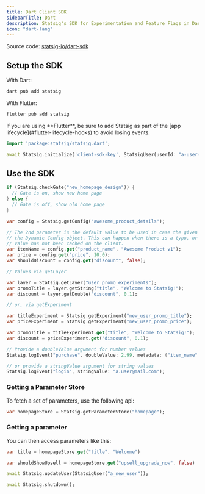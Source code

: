 ```yaml
---
title: Dart Client SDK
sidebarTitle: Dart
description: Statsig's SDK for Experimentation and Feature Flags in Dart & Flutter applications.
icon: "dart-lang"
---
```



<Callout icon="github">
Source code: <a href="https://github.com/statsig-io/dart-sdk" target="_blank" rel="noreferrer">statsig-io/dart-sdk</a>
</Callout>

## Setup the SDK
<Steps>
<Step title="Install the SDK">
<Installation/>

With Dart:

```bash
dart pub add statsig
```

With Flutter:

```bash
flutter pub add statsig
```

<Note>
If you are using **Flutter**, be sure to add Statsig as part of the [app lifecycle](#flutter-lifecycle-hooks) to avoid losing events.
</Note>
</Step>
<Step title="Initialize the SDK">
<Initialization/>

```dart
import 'package:statsig/statsig.dart';

await Statsig.initialize('client-sdk-key', StatsigUser(userId: "a-user-id"));
```
</Step>
</Steps>

## Use the SDK

<checkGate/>

```dart
if (Statsig.checkGate("new_homepage_design")) {
  // Gate is on, show new home page
} else {
  // Gate is off, show old home page
}
```

<getDynamicConfig/>

```dart
var config = Statsig.getConfig("awesome_product_details");

// The 2nd parameter is the default value to be used in case the given parameter name does not exist on
// the Dynamic Config object. This can happen when there is a typo, or when the user is offline and the
// value has not been cached on the client.
var itemName = config.get("product_name", "Awesome Product v1");
var price = config.get("price", 10.0);
var shouldDiscount = config.get("discount", false);
```

<getExperimentLayer/>

```dart
// Values via getLayer

var layer = Statsig.getLayer("user_promo_experiments");
var promoTitle = layer.getString("title", "Welcome to Statsig!");
var discount = layer.getDouble("discount", 0.1);

// or, via getExperiment

var titleExperiment = Statsig.getExperiment("new_user_promo_title");
var priceExperiment = Statsig.getExperiment("new_user_promo_price");

var promoTitle = titleExperiment.get("title", "Welcome to Statsig!");
var discount = priceExperiment.get("discount", 0.1);
```

<logEvent/>

```dart
// Provide a doubleValue argument for number values
Statsig.logEvent("purchase", doubleValue: 2.99, metadata: {"item_name": "remove_ads"});

// or provide a stringValue argument for string values
Statsig.logEvent("login", stringValue: "a.user@mail.com");
```

<paramStores/>

### Getting a Parameter Store

To fetch a set of parameters, use the following api:

```dart
var homepageStore = Statsig.getParameterStore("homepage");
```

### Getting a parameter

You can then access parameters like this:

```dart
var title = homepageStore.get("title", "Welcome")

var shouldShowUpsell = homepageStore.get("upsell_upgrade_now", false)
```

<statsigUser/>

```dart
await Statsig.updateUser(StatsigUser("a_new_user"));
```

<privateAttributes/>

<statsigOptions/>
<dartStatsigOptions/>

<shuttingDown/>

```dart
await Statsig.shutdown();
```

<dartFlutterLifecycle/>
